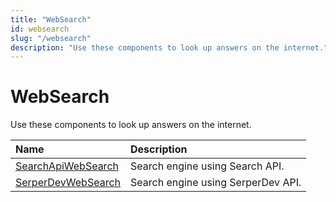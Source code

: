 ```yaml
---
title: "WebSearch"
id: websearch
slug: "/websearch"
description: "Use these components to look up answers on the internet."
---
```


# WebSearch

Use these components to look up answers on the internet.

| Name                                           | Description                        |
| :--------------------------------------------- | :--------------------------------- |
| [SearchApiWebSearch](/docs/searchapiwebsearch) | Search engine using Search API.    |
| [SerperDevWebSearch](/docs/serperdevwebsearch) | Search engine using SerperDev API. |
